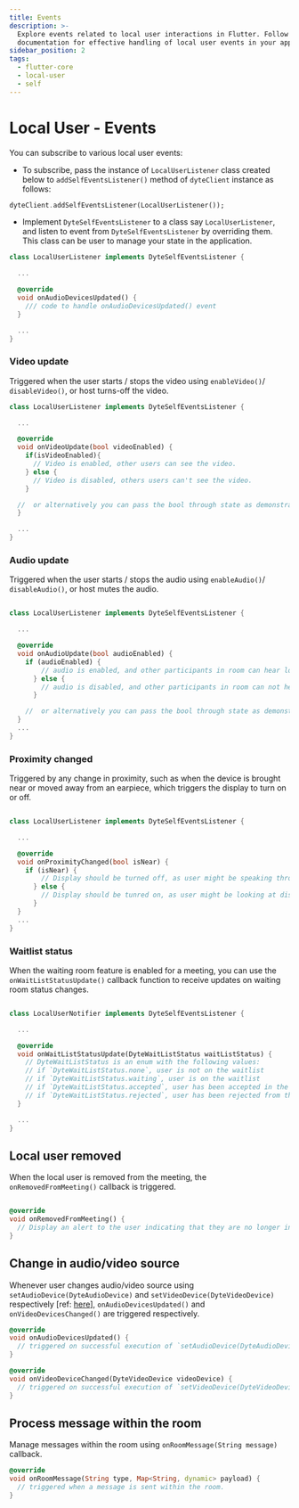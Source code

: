```yaml
---
title: Events
description: >-
  Explore events related to local user interactions in Flutter. Follow our
  documentation for effective handling of local user events in your app.
sidebar_position: 2
tags:
  - flutter-core
  - local-user
  - self
---
```


# Local User - Events

You can subscribe to various local user events:

- To subscribe, pass the instance of `LocalUserListener` class created below
  to `addSelfEventsListener()` method of `dyteClient` instance as follows:

```dart {2}
dyteClient.addSelfEventsListener(LocalUserListener());
```

- Implement `DyteSelfEventsListener` to a class say `LocalUserListener`, and
  listen to event from `DyteSelfEventsListener` by overriding them. This class
  can be user to manage your state in the application.

```dart
class LocalUserListener implements DyteSelfEventsListener {

  ...

  @override
  void onAudioDevicesUpdated() {
    /// code to handle onAudioDevicesUpdated() event
  }

  ...
}
```

### Video update

Triggered when the user starts / stops the video using `enableVideo()`/
`disableVideo()`, or host turns-off the video.

```dart
class LocalUserListener implements DyteSelfEventsListener {

  ...

  @override
  void onVideoUpdate(bool videoEnabled) {
    if(isVideoEnabled){
      // Video is enabled, other users can see the video.
    } else {
      // Video is disabled, others users can't see the video.
    }

  //  or alternatively you can pass the bool through state as demonstrated in example app.
  }

  ...
}
```

### Audio update

Triggered when the user starts / stops the audio using `enableAudio()`/
`disableAudio()`, or host mutes the audio.

```dart

class LocalUserListener implements DyteSelfEventsListener {

  ...

  @override
  void onAudioUpdate(bool audioEnabled) {
    if (audioEnabled) {
        // audio is enabled, and other participants in room can hear local user
      } else {
        // audio is disabled, and other participants in room can not hear local user.
      }

    //  or alternatively you can pass the bool through state as demonstrated in example app.
  }
  ...
}
```

### Proximity changed

Triggered by any change in proximity, such as when the device is brought near or moved away from an earpiece, which triggers the display to turn on or off.

```dart

class LocalUserListener implements DyteSelfEventsListener {

  ...

  @override
  void onProximityChanged(bool isNear) {
    if (isNear) {
        // Display should be turned off, as user might be speaking through ear piece
      } else {
        // Display should be tunred on, as user might be looking at display and listening through speaker/earphones.
      }
  }
  ...
}
```

### Waitlist status

When the waiting room feature is enabled for a meeting, you can use the `onWaitListStatusUpdate()` callback function to receive updates on waiting room status changes.

```dart

class LocalUserNotifier implements DyteSelfEventsListener {

  ...

  @override
  void onWaitListStatusUpdate(DyteWaitListStatus waitListStatus) {
    // DyteWaitListStatus is an enum with the following values:
    // if `DyteWaitListStatus.none`, user is not on the waitlist
    // if `DyteWaitListStatus.waiting`, user is on the waitlist
    // if `DyteWaitListStatus.accepted`, user has been accepted in the meeting.
    // if `DyteWaitListStatus.rejected`, user has been rejected from the meeting.
  }

  ...
}
```

## Local user removed

When the local user is removed from the meeting, the `onRemovedFromMeeting()` callback is triggered.

```dart

@override
void onRemovedFromMeeting() {
  // Display an alert to the user indicating that they are no longer in the meeting.
}
```

## Change in audio/video source

Whenever user changes audio/video source using `setAudioDevice(DyteAudioDevice)` and `setVideoDevice(DyteVideoDevice)` respectively [ref: [here](/flutter-core/local-user/manage-media-devices)], `onAudioDevicesUpdated()` and `onVideoDevicesChanged()` are triggered respectively.

```dart
@override
void onAudioDevicesUpdated() {
  // triggered on successful execution of `setAudioDevice(DyteAudioDevice)`
}

@override
void onVideoDeviceChanged(DyteVideoDevice videoDevice) {
  // triggered on successful execution of `setVideoDevice(DyteVideoDevice)`
}

```

## Process message within the room

Manage messages within the room using `onRoomMessage(String message)` callback.

```dart
@override
void onRoomMessage(String type, Map<String, dynamic> payload) {
  // triggered when a message is sent within the room.
}
```

<head>
  <title>Flutter Core Events</title>
</head>
